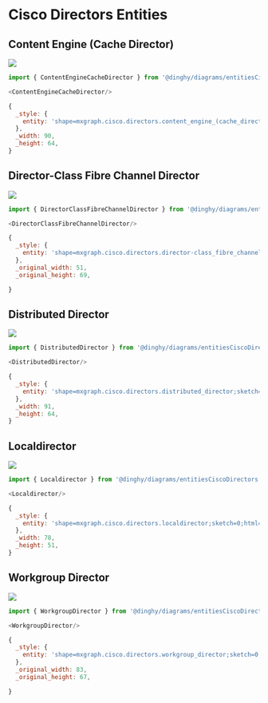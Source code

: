 
# Cisco Directors Entities


## Content Engine (Cache Director)

<Tabs>
  <TabItem value="Preview">

![](./content-engine-cache-director.png#drawio)

  </TabItem>
  <TabItem value="Usage">
    
```js
import { ContentEngineCacheDirector } from '@dinghy/diagrams/entitiesCiscoDirectors'

<ContentEngineCacheDirector/>
```

  </TabItem>
  <TabItem value="Definition">
    
```js
{
  _style: {
    entity: 'shape=mxgraph.cisco.directors.content_engine_(cache_director);sketch=0;html=1;pointerEvents=1;dashed=0;fillColor=#036897;strokeColor=#ffffff;strokeWidth=2;verticalLabelPosition=bottom;verticalAlign=top;align=center;outlineConnect=0;',
  },
  _width: 90,
  _height: 64,
}
```

  </TabItem>
</Tabs>


## Director-Class Fibre Channel Director

<Tabs>
  <TabItem value="Preview">

![](./director-class-fibre-channel-director.png#drawio)

  </TabItem>
  <TabItem value="Usage">
    
```js
import { DirectorClassFibreChannelDirector } from '@dinghy/diagrams/entitiesCiscoDirectors'

<DirectorClassFibreChannelDirector/>
```

  </TabItem>
  <TabItem value="Definition">
    
```js
{
  _style: {
    entity: 'shape=mxgraph.cisco.directors.director-class_fibre_channel_director;sketch=0;html=1;pointerEvents=1;dashed=0;fillColor=#036897;strokeColor=#ffffff;strokeWidth=2;verticalLabelPosition=bottom;verticalAlign=top;align=center;outlineConnect=0;',
  },
  _original_width: 51,
  _original_height: 69,

}
```

  </TabItem>
</Tabs>


## Distributed Director

<Tabs>
  <TabItem value="Preview">

![](./distributed-director.png#drawio)

  </TabItem>
  <TabItem value="Usage">
    
```js
import { DistributedDirector } from '@dinghy/diagrams/entitiesCiscoDirectors'

<DistributedDirector/>
```

  </TabItem>
  <TabItem value="Definition">
    
```js
{
  _style: {
    entity: 'shape=mxgraph.cisco.directors.distributed_director;sketch=0;html=1;pointerEvents=1;dashed=0;fillColor=#036897;strokeColor=#ffffff;strokeWidth=2;verticalLabelPosition=bottom;verticalAlign=top;align=center;outlineConnect=0;',
  },
  _width: 91,
  _height: 64,
}
```

  </TabItem>
</Tabs>


## Localdirector

<Tabs>
  <TabItem value="Preview">

![](./localdirector.png#drawio)

  </TabItem>
  <TabItem value="Usage">
    
```js
import { Localdirector } from '@dinghy/diagrams/entitiesCiscoDirectors'

<Localdirector/>
```

  </TabItem>
  <TabItem value="Definition">
    
```js
{
  _style: {
    entity: 'shape=mxgraph.cisco.directors.localdirector;sketch=0;html=1;pointerEvents=1;dashed=0;fillColor=#036897;strokeColor=#ffffff;strokeWidth=2;verticalLabelPosition=bottom;verticalAlign=top;align=center;outlineConnect=0;',
  },
  _width: 78,
  _height: 51,
}
```

  </TabItem>
</Tabs>


## Workgroup Director

<Tabs>
  <TabItem value="Preview">

![](./workgroup-director.png#drawio)

  </TabItem>
  <TabItem value="Usage">
    
```js
import { WorkgroupDirector } from '@dinghy/diagrams/entitiesCiscoDirectors'

<WorkgroupDirector/>
```

  </TabItem>
  <TabItem value="Definition">
    
```js
{
  _style: {
    entity: 'shape=mxgraph.cisco.directors.workgroup_director;sketch=0;html=1;pointerEvents=1;dashed=0;fillColor=#036897;strokeColor=#ffffff;strokeWidth=2;verticalLabelPosition=bottom;verticalAlign=top;align=center;outlineConnect=0;',
  },
  _original_width: 83,
  _original_height: 67,

}
```

  </TabItem>
</Tabs>

